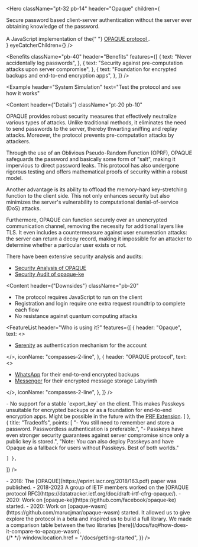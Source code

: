 
<Hero
  className="pt-32 pb-14"
  header="Opaque"
  children={
    <div>
      <div className="text-xl">
        Secure password based client-server authentication without the server
        ever obtaining knowledge of the password.
        <br />
        <br />
      </div>
      <div>
        A JavaScript implementation of the{" "}
        <a href="https://datatracker.ietf.org/doc/draft-irtf-cfrg-opaque/">
          OPAQUE protocol
        </a>
        .
      </div>
    </div>
  }
  eyeCatcherChildren={<HeroAnimation />}
/>


<Benefits
  className="pb-40"
  header="Benefits"
  features={[
    {
      text: "Never accidentally log passwords",
    },
    {
      text: "Security against pre-computation attacks upon server compromise",
    },
    {
      text: "Foundation for encrypted backups and end-to-end encryption apps",
    },
  ]}
/>


<Example
  header="System Simulation"
  text="Test the protocol and see how it works"
>
  <InteractiveForm />
</Example>


<Content header={"Details"}
  className="pt-20 pb-10"
>
OPAQUE provides robust security measures that effectively neutralize various types of attacks. Unlike traditional methods, it eliminates the need to send passwords to the server, thereby thwarting sniffing and replay attacks. Moreover, the protocol prevents pre-computation attacks by attackers.

Through the use of an Oblivious Pseudo-Random Function (OPRF), OPAQUE safeguards the password and basically some form of "salt", making it impervious to direct password leaks. This protocol has also undergone rigorous testing and offers mathematical proofs of security within a robust model.

Another advantage is its ability to offload the memory-hard key-stretching function to the client side. This not only enhances security but also minimizes the server's vulnerability to computational denial-of-service (DoS) attacks.

Furthermore, OPAQUE can function securely over an unencrypted communication channel, removing the necessity for additional layers like TLS. It even includes a countermeasure against user enumeration attacks: the server can return a decoy record, making it impossible for an attacker to determine whether a particular user exists or not.

There have been extensive security analysis and audits:
- [Security Analysis of OPAQUE](https://eprint.iacr.org/2018/163.pdf)
- [Security Audit of opaque-ke](https://research.nccgroup.com/2021/12/13/public-report-whatsapp-opaque-ke-cryptographic-implementation-review/)
</Content>

<Content header={"Downsides"}
  className="pb-20"
>
- The protocol requires JavaScript to run on the client
- Registration and login require one extra request roundtrip to complete each flow
- No resistance against quantum computing attacks
</Content>


<FeatureList
  header="Who is using it?"
  features={[
    {
      header: "Opaque",
      text: <>
      <ul><li><a href="https://github.com/serenity-kit/serenity" target="_blank" rel="noopener noreferrer">Serenity</a> as authentication mechanism for the account</li></ul>
      </>,
      iconName: "compasses-2-line",
    },
    {
      header: "OPAQUE protocol",
      text: <>
      <ul><li><a href="https://iacr.org/submit/files/slides/2023/rwc/rwc2023/IT_2/slides.pdf" target="_blank" rel="noopener noreferrer">WhatsApp</a> for their end-to-end encrypted backups</li>
        <li><a href="https://engineering.fb.com/wp-content/uploads/2023/12/TheLabyrinthEncryptedMessageStorageProtocol_12-6-2023.pdf" target="_blank" rel="noopener noreferrer">Messenger</a> for their encrypted message storage Labyrinth</li>
      </ul>
      </>,      iconName: "compasses-2-line",
    },
  ]}
/>


<div className="pb-32 pt-32">
<Comparison
  header="Comparison to Password Hashing"
  text="Opaque comes with a few benefits and tradeoffs compared to password hashing"
  comparisonData={[
    { title: "Benefits", points: ["- The server never learns the password and therefor never can log it (accidentally)", "- Foundation for end-to-end encryption"] },
    { title: "Tradeoffs", points: ["- Requires JavaScript to run in the browser", "- One extra roundtrip for registration and login"] },
  ]}
/>
</div>

<div className="pb-20">
<Comparison
  header="Comparison to Passkeys"
  text="Opaque comes with a few benefits and tradeoffs compared to Passkeys"
  comparisonData={[
    { title: "Benefits", points: [
"- No need for users to rely on an external authority for key storage. Usually Apple, Google or Microsoft.",
"- No device/browser/OS lock-in. On Linux for example there is no Passkey support.",
<>- No support for a stable `export_key` on the client. This makes Passkeys unsuitable for encrypted backups or as a foundation for end-to-end encryption apps. Might be possible in the future with the <a href="https://w3c.github.io/webauthn/#prf-extension" target="_blank" rel="noopener noreferrer">PRF Extension</a>.</>
    ] },
    { title: "Tradeoffs", points: [
"- You still need to remember and store a password. Passwordless authentication is preferable.",
"- Passkeys have even stronger security guarantees against server compromise since only a public key is stored.",
"Note: You can also deploy Passkeys and have Opaque as a fallback for users without Passkeys. Best of both worlds."

    ] },
  ]}
/>
</div>

<div className="pb-32">
<Content header={"Relevant building blocks and inspirations"}>
<div className="max-w-2xl">
- 2018: The [OPAQUE](https://eprint.iacr.org/2018/163.pdf) paper was published.
- 2018-2023 A group of IETF members worked on the [OPAQUE protocol RFC](https://datatracker.ietf.org/doc/draft-irtf-cfrg-opaque/).
- 2020: Work on [opaque-ke](https://github.com/facebook/opaque-ke) started.
- 2020: Work on [opaque-wasm](https://github.com/marucjmar/opaque-wasm) started. It allowed us to give explore the protocol in a beta and inspired us to build a full library. We made a comparison table between the two libraries [here](/docs/faq#how-does-it-compare-to-opaque-wasm).
</div>
</Content>
</div>


<BlockWrapper>
  {/* <Partners
    header="Powering world class products"
    images={[
      { src: "/netidee.svg", alt: "fancy logo 1" },
      { src: "/netidee.svg", alt: "fancy logo 2" },
      { src: "/netidee.svg", alt: "fancy logo 2" },
      { src: "/netidee.svg", alt: "fancy logo 2" },
    ]}
  /> */}
  <CTAArea
    header="Interested?"
    text=""
    cta={{
      text: "Go to Getting started",
      onClick: () => window.location.href = "/docs/getting-started",
    }}
  />
</BlockWrapper>